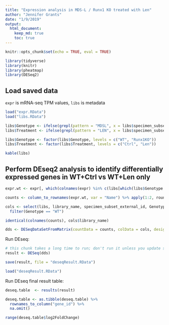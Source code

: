 ```yaml
---
title: "Expression analysis in MDS-L / Runx1 KO treated with Len"
author: "Jennifer Grants"
date: "1/9/2019"
output:
  html_document:
    keep_md: true
    toc: true
---
```


```r
knitr::opts_chunk$set(echo = TRUE, eval = TRUE)
```

```r
library(tidyverse)
library(knitr)
library(pheatmap)
library(DESeq2)
```

## Load saved data
`expr` is mRNA-seq TPM values, `libs` is metadata
```r
load("expr.RData")
load("libs.RData")
```

```r
libs$Genotype <- ifelse(grepl(pattern = "MDSL", x = libs$specimen_subset_external_id), yes = "WT", no = "Runx1KO")
libs$Treatment <- ifelse(grepl(pattern = "LEN", x = libs$specimen_subset_external_id), yes = "Len", no = "Ctrl")

libs$Genotype <- factor(libs$Genotype, levels = c("WT", "Runx1KO"))
libs$Treatment <- factor(libs$Treatment, levels = c("Ctrl", "Len"))
```


```r
kable(libs)
```


## Perform DEseq2 analysis to identify differentially expressed genes in WT+Ctrl vs WT+Len only
```r
expr.wt <- expr[, which(colnames(expr) %in% c(libs[which(libs$Genotype == "WT"),]$library_name, "Name"))]

counts <- column_to_rownames(expr.wt, var = "Name") %>% apply(1:2, round) # count values must be non-negative integers for DESeq Dataset

cols <- select(libs, library_name, specimen_subset_external_id, Genotype, Treatment) %>%
  filter(Genotype == "WT")
```

```r
identical(colnames(counts), cols$library_name)
```


```r
dds <- DESeqDataSetFromMatrix(countData = counts, colData = cols, design = ~Treatment)
```

Run DEseq:
```r
# this chunk takes a long time to run; don't run it unless you update something
result <- DESeq(dds)

save(result, file = "deseqResult.RData")
```

```r
load("deseqResult.RData")
```

Run DEseq final result table:
```r
deseq.table  <- results(result)

deseq.table <- as.tibble(deseq.table) %>%
  rownames_to_column("gene_id") %>%
  na.omit()

range(deseq.table$log2FoldChange)
```







